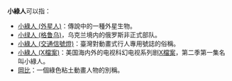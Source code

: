 '''小綠人'''可以指：
*[[小綠人_(外星人)|小綠人 (外星人)]]：傳說中的一種外星生物。
*[[小绿人_(格鲁乌)|小绿人 (格鲁乌)]]，乌克兰境内的俄罗斯非正式部队。
*[[台灣的動畫式行人專用號誌|小綠人 (交通信號燈)]]：臺灣對動畫式行人專用號誌的俗稱。
*[[小綠人_(X檔案)|小綠人 (X檔案)]]：美国海内外的电视科幻电视系列剧[[X檔案|X檔案]]，第二季第一集名叫小綠人。
*[[岡比|岡比]]：一個綠色粘土動畫人物的別稱。

{{disambiguation|Cat=三字消歧義}}